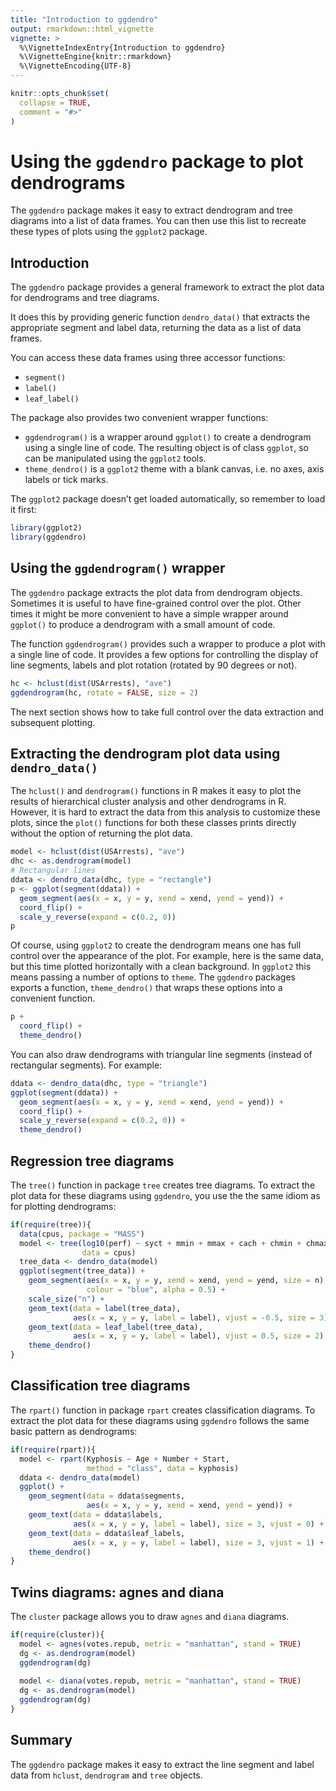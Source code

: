 ---
title: "Introduction to ggdendro"
output: rmarkdown::html_vignette
vignette: >
  %\VignetteIndexEntry{Introduction to ggdendro}
  %\VignetteEngine{knitr::rmarkdown}
  %\VignetteEncoding{UTF-8}
---

```{r, include = FALSE}
knitr::opts_chunk$set(
  collapse = TRUE,
  comment = "#>"
)
```


# Using the `ggdendro` package to plot dendrograms

The `ggdendro` package makes it easy to extract dendrogram and tree diagrams into a list of data frames.  You can then use this list to recreate these types of plots using the `ggplot2` package.

## Introduction

The `ggdendro` package provides a general framework to extract the plot data for dendrograms and tree diagrams.

It does this by providing generic function `dendro_data()` that extracts the appropriate segment and label data, returning the data as a list of data frames.  

You can access these data frames using three accessor functions:

- `segment()`
- `label()`
- `leaf_label()`

The package also provides two convenient wrapper functions:


- `ggdendrogram()` is a wrapper around `ggplot()` to create a dendrogram using a single line of code.  The resulting object is of class `ggplot`, so can be manipulated using the `ggplot2` tools.
- `theme_dendro()` is a `ggplot2` theme with a blank canvas, i.e. no axes, axis labels or tick marks.

The `ggplot2` package doesn't get loaded automatically, so remember to load it first: 

```{r init}
library(ggplot2)
library(ggdendro)
```

## Using the `ggdendrogram()` wrapper

The `ggdendro` package extracts the plot data from dendrogram objects.  Sometimes it is useful to have fine-grained control over the plot.  Other times it might be more convenient to have a simple wrapper around `ggplot()` to produce a dendrogram with a small amount of code.

The function `ggdendrogram()` provides such a wrapper to produce a plot with a single line of code.  It provides a few options for controlling the display of line segments, labels and plot rotation (rotated by 90 degrees or not).  

```{r dendrogram}
hc <- hclust(dist(USArrests), "ave")
ggdendrogram(hc, rotate = FALSE, size = 2)
```


The next section shows how to take full control over the data extraction and subsequent plotting.

## Extracting the dendrogram plot data using `dendro_data()`

The `hclust()` and `dendrogram()` functions in R makes it easy to plot the results of hierarchical cluster analysis and other dendrograms in R.  However, it is hard to extract the data from this analysis to customize these plots, since the `plot()` functions for both these classes prints directly without the option of returning the plot data.  

```{r dendro1}
model <- hclust(dist(USArrests), "ave")
dhc <- as.dendrogram(model)
# Rectangular lines
ddata <- dendro_data(dhc, type = "rectangle")
p <- ggplot(segment(ddata)) + 
  geom_segment(aes(x = x, y = y, xend = xend, yend = yend)) + 
  coord_flip() + 
  scale_y_reverse(expand = c(0.2, 0))
p
```



Of course, using `ggplot2` to create the dendrogram means one has full control over the appearance of the plot.  For example, here is the same data, but this time plotted horizontally with a clean background.  In `ggplot2` this means
passing a number of options to `theme`.  The `ggdendro` packages exports a function, `theme_dendro()` that wraps these options into a convenient function.

```{r dendro-2}
p + 
  coord_flip() + 
  theme_dendro()
```


You can also draw dendrograms with triangular line segments (instead of rectangular segments).  For example:

```{r dendro-3}
ddata <- dendro_data(dhc, type = "triangle")
ggplot(segment(ddata)) + 
  geom_segment(aes(x = x, y = y, xend = xend, yend = yend)) + 
  coord_flip() + 
  scale_y_reverse(expand = c(0.2, 0)) +
  theme_dendro()
```



## Regression tree diagrams

The `tree()` function in package `tree` creates tree diagrams.  To extract the plot data for these diagrams using `ggdendro`, you use the the same idiom as for plotting dendrograms: 

```{r tree}
if(require(tree)){
  data(cpus, package = "MASS")
  model <- tree(log10(perf) ~ syct + mmin + mmax + cach + chmin + chmax, 
                data = cpus)
  tree_data <- dendro_data(model)
  ggplot(segment(tree_data)) +
    geom_segment(aes(x = x, y = y, xend = xend, yend = yend, size = n), 
                 colour = "blue", alpha = 0.5) +
    scale_size("n") +
    geom_text(data = label(tree_data), 
              aes(x = x, y = y, label = label), vjust = -0.5, size = 3) +
    geom_text(data = leaf_label(tree_data), 
              aes(x = x, y = y, label = label), vjust = 0.5, size = 2) +
    theme_dendro()
}
```



## Classification tree diagrams

The `rpart()` function in package `rpart` creates classification diagrams.  To extract the plot data for these diagrams using `ggdendro` follows the same basic pattern as dendrograms: 

```{r rpart}
if(require(rpart)){
  model <- rpart(Kyphosis ~ Age + Number + Start, 
                 method = "class", data = kyphosis)
  ddata <- dendro_data(model)
  ggplot() + 
    geom_segment(data = ddata$segments, 
                 aes(x = x, y = y, xend = xend, yend = yend)) + 
    geom_text(data = ddata$labels, 
              aes(x = x, y = y, label = label), size = 3, vjust = 0) +
    geom_text(data = ddata$leaf_labels, 
              aes(x = x, y = y, label = label), size = 3, vjust = 1) +
    theme_dendro()
}
```


## Twins diagrams: agnes and diana

The `cluster` package allows you to draw `agnes` and `diana` diagrams.

```{r twins}
if(require(cluster)){
  model <- agnes(votes.repub, metric = "manhattan", stand = TRUE)
  dg <- as.dendrogram(model)
  ggdendrogram(dg)
  
  model <- diana(votes.repub, metric = "manhattan", stand = TRUE)
  dg <- as.dendrogram(model)
  ggdendrogram(dg)
}

```


## Summary

The `ggdendro` package makes it easy to extract the line segment and label data from `hclust`, `dendrogram` and `tree` objects.
